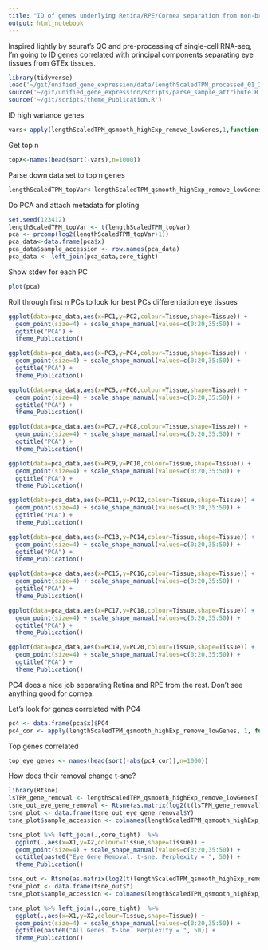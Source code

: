 ```yaml
---
title: "ID of genes underlying Retina/RPE/Cornea separation from non-brain GTEx Tissues"
output: html_notebook
---
```


Inspired lightly by seurat's QC and pre-processing of single-cell RNA-seq, I'm going to ID genes correlated with principal components separating eye tissues from GTEx tissues.

```r
library(tidyverse)
load('~/git/unified_gene_expression/data/lengthScaledTPM_processed_01_27_2017.Rdata')
source('~/git/unified_gene_expression/scripts/parse_sample_attribute.R')
source('~/git/scripts/theme_Publication.R')
```

ID high variance genes
```r
vars<-apply(lengthScaledTPM_qsmooth_highExp_remove_lowGenes,1,function(x) var(x))
```

Get top n
```r
topX<-names(head(sort(-vars),n=1000))
```

Parse down data set to top n genes
```r
lengthScaledTPM_topVar<-lengthScaledTPM_qsmooth_highExp_remove_lowGenes[topX,]
```

Do PCA and attach metadata for ploting
```r
set.seed(123412)
lengthScaledTPM_topVar <- t(lengthScaledTPM_topVar)
pca <- prcomp(log2(lengthScaledTPM_topVar+1))
pca_data<-data.frame(pca$x)
pca_data$sample_accession <- row.names(pca_data)
pca_data <- left_join(pca_data,core_tight)
```

Show stdev for each PC
```r
plot(pca)
```

Roll through first n PCs to look for best PCs differentiation eye tissues
```r
ggplot(data=pca_data,aes(x=PC1,y=PC2,colour=Tissue,shape=Tissue)) + 
  geom_point(size=4) + scale_shape_manual(values=c(0:20,35:50)) +
  ggtitle("PCA") + 
  theme_Publication()

ggplot(data=pca_data,aes(x=PC3,y=PC4,colour=Tissue,shape=Tissue)) + 
  geom_point(size=4) + scale_shape_manual(values=c(0:20,35:50)) +
  ggtitle("PCA") + 
  theme_Publication()

ggplot(data=pca_data,aes(x=PC5,y=PC6,colour=Tissue,shape=Tissue)) + 
  geom_point(size=4) + scale_shape_manual(values=c(0:20,35:50)) +
  ggtitle("PCA") + 
  theme_Publication()

ggplot(data=pca_data,aes(x=PC7,y=PC8,colour=Tissue,shape=Tissue)) + 
  geom_point(size=4) + scale_shape_manual(values=c(0:20,35:50)) +
  ggtitle("PCA") + 
  theme_Publication()

ggplot(data=pca_data,aes(x=PC9,y=PC10,colour=Tissue,shape=Tissue)) + 
  geom_point(size=4) + scale_shape_manual(values=c(0:20,35:50)) +
  ggtitle("PCA") + 
  theme_Publication()

ggplot(data=pca_data,aes(x=PC11,y=PC12,colour=Tissue,shape=Tissue)) + 
  geom_point(size=4) + scale_shape_manual(values=c(0:20,35:50)) +
  ggtitle("PCA") + 
  theme_Publication()

ggplot(data=pca_data,aes(x=PC13,y=PC14,colour=Tissue,shape=Tissue)) + 
  geom_point(size=4) + scale_shape_manual(values=c(0:20,35:50)) +
  ggtitle("PCA") + 
  theme_Publication()

ggplot(data=pca_data,aes(x=PC15,y=PC16,colour=Tissue,shape=Tissue)) + 
  geom_point(size=4) + scale_shape_manual(values=c(0:20,35:50)) +
  ggtitle("PCA") + 
  theme_Publication()

ggplot(data=pca_data,aes(x=PC17,y=PC18,colour=Tissue,shape=Tissue)) + 
  geom_point(size=4) + scale_shape_manual(values=c(0:20,35:50)) +
  ggtitle("PCA") + 
  theme_Publication()

ggplot(data=pca_data,aes(x=PC19,y=PC20,colour=Tissue,shape=Tissue)) + 
  geom_point(size=4) + scale_shape_manual(values=c(0:20,35:50)) +
  ggtitle("PCA") + 
  theme_Publication()
```

PC4 does a nice job separating Retina and RPE from the rest. Don't see anything good for cornea.

Let's look for genes correlated with PC4
```r
pc4 <- data.frame(pca$x)$PC4
pc4_cor <- apply(lengthScaledTPM_qsmooth_highExp_remove_lowGenes, 1, function(x) cor(x, pc4))
```

Top genes correlated
```r
top_eye_genes <- names(head(sort(-abs(pc4_cor)),n=1000))
```

How does their removal change t-sne?
```r
library(Rtsne)
lsTPM_gene_removal <- lengthScaledTPM_qsmooth_highExp_remove_lowGenes[!row.names(lengthScaledTPM_qsmooth_highExp_remove_lowGenes) %in% top_eye_genes,]
tsne_out_eye_gene_removal <- Rtsne(as.matrix(log2(t(lsTPM_gene_removal)+1)),perplexity = 50, check_duplicates = FALSE, theta=0.0 )
tsne_plot <- data.frame(tsne_out_eye_gene_removal$Y)
tsne_plot$sample_accession <- colnames(lengthScaledTPM_qsmooth_highExp_remove_lowGenes)

tsne_plot %>% left_join(.,core_tight)  %>%
  ggplot(.,aes(x=X1,y=X2,colour=Tissue,shape=Tissue)) + 
  geom_point(size=4) + scale_shape_manual(values=c(0:20,35:50)) +
  ggtitle(paste0("Eye Gene Removal. t-sne. Perplexity = ", 50)) +
  theme_Publication()

tsne_out <- Rtsne(as.matrix(log2(t(lengthScaledTPM_qsmooth_highExp_remove_lowGenes)+1)),perplexity = 50, check_duplicates = FALSE, theta=0.0 )
tsne_plot <- data.frame(tsne_out$Y)
tsne_plot$sample_accession <- colnames(lengthScaledTPM_qsmooth_highExp_remove_lowGenes)

tsne_plot %>% left_join(.,core_tight)  %>%
  ggplot(.,aes(x=X1,y=X2,colour=Tissue,shape=Tissue)) + 
  geom_point(size=4) + scale_shape_manual(values=c(0:20,35:50)) +
  ggtitle(paste0("All Genes. t-sne. Perplexity = ", 50)) +
  theme_Publication()
```